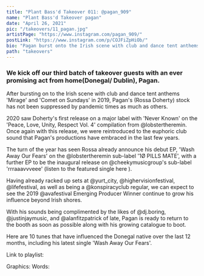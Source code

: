 ```yaml
---
title: "Plant Bass'd Takeover 011: @pagan_909"
name: "Plant Bass'd Takeover pagan"
date: "April 26, 2021"
pic: "/takeovers/11_pagan.jpg"
artistPage: "https://www.instagram.com/pagan_909/"
postLink: "https://www.instagram.com/p/COJFiZpHiOb/"
bio: "Pagan burst onto the Irish scene with club and dance tent anthems 'Mirage' and 'Comet on Sundays' in 2019"
path: "takeovers"
---
```


### We kick off our third batch of takeover guests with an ever promising act from home(Donegal/ Dublin), Pagan.

After bursting on to the Irish scene with club and dance tent anthems 'Mirage' and 'Comet on Sundays' in 2019, Pagan's (Rossa Doherty) stock has not been suppressed by pandemic times as much as others.

2020 saw Doherty's first release on a major label with 'Never Known' on the 'Peace, Love, Unity, Respect Vol. 4' compilation from @lobstertheremin. Once again with this release, we were reintroduced to the euphoric club sound that Pagan's productions have embraced in the last few years.

The turn of the year has seen Rossa already announce his debut EP, 'Wash Away Our Fears' on the @lobstertheremin sub-label '1Ø PILLS MATE', with a further EP to be the inaugural release on @cheekymusicgroup's sub-label 'rrraaavvveee' (listen to the featured single here <HoverLink url="cheekymusicgroup.bandcamp.com/album/butterfly" external inline />).

Having already racked up sets at @yurt_city, @highervisionfestival, @lifefestival, as well as being a @konspiracyclub regular, we can expect to see the 2019 @avafestival Emerging Producer Winner continue to grow his influence beyond Irish shores.

With his sounds being complimented by the likes of @dj.boring, @justinjaymusic, and @alanfitzpatrick of late, Pagan is ready to return to the booth as soon as possible along with his growing catalogue to boot.

Here are 10 tunes that have influenced the Donegal native over the last 12 months, including his latest single 'Wash Away Our Fears'.

Link to playlist: <HoverLink url="open.spotify.com/playlist/5skAgzUfGmZLwrOPNLnGVf" name="Plant Bass'd Picks." external inline />

Graphics: <HoverLink url="www.instagram.com/eggboy_design" name="@eggboy_design" external inline />
Words: <HoverLink url="www.instagram.com/inspectorcampbellbap" name="@inspectorcampbellbap" external inline />
